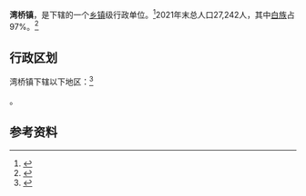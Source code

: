 {{中国乡级行政区|53/29/01/107/000
|位置图文件名 = [[File:湾桥镇位置图.svg|200px]]
|位置图描述 = 湾桥镇在大理市的位置
|政府驻地 = 湾桥村
|毗邻行政区 = 东：[[洱海|洱海]]<br>南：[[银桥镇|银桥镇]]<br>西：[[漾濞彝族自治县|漾濞县]]<br>北：[[喜洲镇|喜洲镇]]
|总面积 = 63.8平方千米
|总人口 = 21,130<ref>{{Cite web |date=2021-07-02 |title=大理市第七次全国人口普查主要数据公报 |url=https://mp.weixin.qq.com/s/9omNqFLNKbyS3USr313TlA |website=大理统计 |access-date=2022-06-13}}</ref>
|总人口年份 = 2020
}}

'''湾桥镇'''，是{{PRC admin/fullname|53/29/01/107/000|3}}下辖的一个[[乡镇|乡镇]]级行政单位。<ref>{{PRC admin/ref sgc|{{PRC admin/parent|53/29/01/107/000}}}}</ref>2021年末总人口27,242人，其中[[白族|白族]]占97%。<ref name=":0">{{Cite book|title=大理市年鉴 2021|last=大理市地方志编纂委员会|publisher=云南民族出版社|year=2021|isbn=978-7-5367-8738-4|location=昆明|pages=361}}</ref>

== 行政区划 ==

湾桥镇下辖以下地区：<ref>{{PRC admin/ref sgc|53/29/01/107/000}}</ref>

{{PRC admin/children|53/29/01/107/000}}。

== 参考资料 ==

{{reflist}}

{{行政区划小作品}}
{{PRC admin/navcat|53/29/01/107/000}}